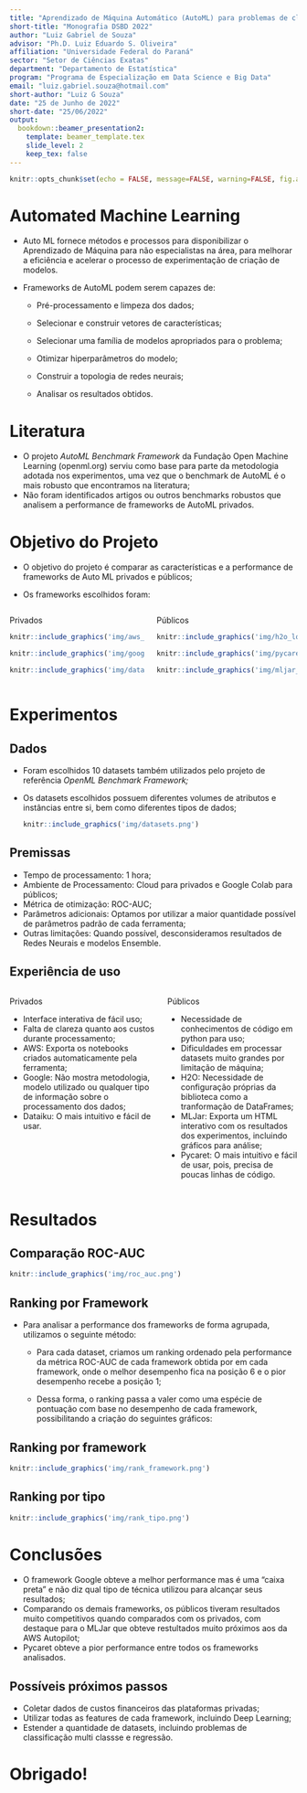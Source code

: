 ```yaml
---
title: "Aprendizado de Máquina Automático (AutoML) para problemas de classificação: Análise comparativa do desempenho de frameworks privados e públicos."
short-title: "Monografia DSBD 2022"
author: "Luiz Gabriel de Souza"
advisor: "Ph.D. Luiz Eduardo S. Oliveira"
affiliation: "Universidade Federal do Paraná"
sector: "Setor de Ciências Exatas"
department: "Departamento de Estatística"
program: "Programa de Especialização em Data Science e Big Data"
email: "luiz.gabriel.souza@hotmail.com"
short-author: "Luiz G Souza"
date: "25 de Junho de 2022"
short-date: "25/06/2022"
output: 
  bookdown::beamer_presentation2:
    template: beamer_template.tex
    slide_level: 2
    keep_tex: false
---
```


```r
knitr::opts_chunk$set(echo = FALSE, message=FALSE, warning=FALSE, fig.align="center")
```

# Automated Machine Learning

-   Auto ML fornece métodos e processos para disponibilizar o Aprendizado de Máquina para não especialistas na área, para melhorar a eficiência e acelerar o processo de experimentação de criação de modelos.

-   Frameworks de AutoML podem serem capazes de:

    -   Pré-processamento e limpeza dos dados;

    -   Selecionar e construir vetores de características;

    -   Selecionar uma família de modelos apropriados para o problema;

    -   Otimizar hiperparâmetros do modelo;

    -   Construir a topologia de redes neurais;

    -   Analisar os resultados obtidos.

# Literatura

-   O projeto *AutoML Benchmark Framework* da Fundação Open Machine Learning (openml.org) serviu como base para parte da metodologia adotada nos experimentos, uma vez que o benchmark de AutoML é o mais robusto que encontramos na literatura;
-   Não foram identificados artigos ou outros benchmarks robustos que analisem a performance de frameworks de AutoML privados.

# Objetivo do Projeto

-   O objetivo do projeto é comparar as características e a performance de frameworks de Auto ML privados e públicos;

-   Os frameworks escolhidos foram:

::: columns
::: column
\center Privados

```r
knitr::include_graphics('img/aws_logo.png')
```

```r
knitr::include_graphics('img/google_logo.png')
```

```r
knitr::include_graphics('img/dataiku_logo.png')
```
:::

::: column
\center Públicos

```r
knitr::include_graphics('img/h2o_logo.jpeg')
```

```r
knitr::include_graphics('img/pycaret_logo_2.png')
```

```r
knitr::include_graphics('img/mljar_logo.png')
```
:::
:::

# Experimentos

## Dados

-   Foram escolhidos 10 datasets também utilizados pelo projeto de referência *OpenML Benchmark Framework;*

-   Os datasets escolhidos possuem diferentes volumes de atributos e instâncias entre si, bem como diferentes tipos de dados;

    ```r
    knitr::include_graphics('img/datasets.png')
    ```

## Premissas

-   Tempo de processamento: 1 hora;
-   Ambiente de Processamento: Cloud para privados e Google Colab para públicos;
-   Métrica de otimização: ROC-AUC;
-   Parâmetros adicionais: Optamos por utilizar a maior quantidade possível de parâmetros padrão de cada ferramenta;
-   Outras limitações: Quando possível, desconsideramos resultados de Redes Neurais e modelos Ensemble.

## Experiência de uso

::: columns
::: column
\center Privados

-   \small Interface interativa de fácil uso;
-   \small Falta de clareza quanto aos custos durante processamento;
-   \small AWS: Exporta os notebooks criados automaticamente pela ferramenta;
-   \small Google: Não mostra metodologia, modelo utilizado ou qualquer tipo de informação sobre o processamento dos dados;
-   \small Dataiku: O mais intuitivo e fácil de usar.
:::

::: column
\center Públicos

-   \small Necessidade de conhecimentos de código em python para uso;
-   \small Dificuldades em processar datasets muito grandes por limitação de máquina;
-   \small H2O: Necessidade de configuração próprias da biblioteca como a tranformação de DataFrames;
-   \small MLJar: Exporta um HTML interativo com os resultados dos experimentos, incluindo gráficos para análise;
-   \small Pycaret: O mais intuitivo e fácil de usar, pois, precisa de poucas linhas de código.
:::
:::

# Resultados

## Comparação ROC-AUC

```r
knitr::include_graphics('img/roc_auc.png')
```

## Ranking por Framework

-   Para analisar a performance dos frameworks de forma agrupada, utilizamos o seguinte método:
    -   Para cada dataset, criamos um ranking ordenado pela performance da métrica ROC-AUC de cada framework obtida por em cada framework, onde o melhor desempenho fica na posição 6 e o pior desempenho recebe a posição 1;

    -   Dessa forma, o ranking passa a valer como uma espécie de pontuação com base no desempenho de cada framework, possibilitando a criação do seguintes gráficos:

## Ranking por framework

```r
knitr::include_graphics('img/rank_framework.png')
```

## Ranking por tipo

```r
knitr::include_graphics('img/rank_tipo.png')
```

# Conclusões

-   O framework Google obteve a melhor performance mas é uma "caixa preta" e não diz qual tipo de técnica utilizou para alcançar seus resultados;
-   Comparando os demais frameworks, os públicos tiveram resultados muito competitivos quando comparados com os privados, com destaque para o MLJar que obteve restultados muito próximos aos da AWS Autopilot;
-   Pycaret obteve a pior performance entre todos os frameworks analisados.

## Possíveis próximos passos

-   Coletar dados de custos financeiros das plataformas privadas;
-   Utilizar todas as features de cada framework, incluindo Deep Learning;
-   Estender a quantidade de datasets, incluindo problemas de classificação multi classse e regressão.

# Obrigado!
